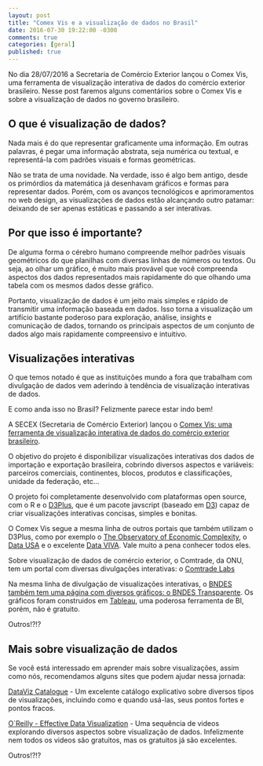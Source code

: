 ```yaml
---
layout: post
title: "Comex Vis e a visualização de dados no Brasil"
date: 2016-07-30 19:22:00 -0300
comments: true
categories: [geral]
published: true
---
```


No dia 28/07/2016 a Secretaria de Comércio Exterior lançou o Comex Vis, uma ferramenta de visualização interativa de dados do comércio exterior brasileiro. Nesse post faremos alguns comentários sobre o Comex Vis e sobre a visualização de dados no governo brasileiro.

<!-- More -->

## O que é visualização de dados?

Nada mais é do que representar graficamente uma informação. Em outras palavras, é pegar uma informação abstrata, seja numérica ou textual, e representá-la com padrões visuais e formas geométricas.

Não se trata de uma novidade. Na verdade, isso é algo bem antigo, desde os primórdios da matemática já desenhavam gráficos e formas para representar dados. Porém, com os avanços tecnológicos e aprimoramentos no web design, as visualizações de dados estão alcançando outro patamar: deixando de ser apenas estáticas e passando a ser interativas.

## Por que isso é importante?

De alguma forma o cérebro humano compreende melhor padrões visuais geométricos do que planilhas com diversas linhas de números ou textos. Ou seja, ao olhar um gráfico, é muito mais provável que você compreenda aspectos dos dados representados mais rapidamente do que olhando uma tabela com os mesmos dados desse gráfico.

Portanto, visualização de dados é um jeito mais simples e rápido de transmitir uma informação baseada em dados. Isso torna a visualização um artifício bastante poderoso para exploração, análise, insights e comunicação de dados, tornando os principais aspectos de um conjunto de dados algo mais rapidamente compreensivo e intuitivo.

## Visualizações interativas

O que temos notado é que as instituições mundo a fora que trabalham com divulgação de dados vem aderindo à tendência de visualização interativas de dados. 

E como anda isso no Brasil? Felizmente parece estar indo bem!

A SECEX (Secretaria de Comércio Exterior) lançou o [Comex Vis: uma ferramenta de visualização interativa de dados do comércio exterior brasileiro](http://www.mdic.gov.br/comercio-exterior/estatisticas-de-comercio-exterior/comex-vis). 

O objetivo do projeto é disponibilizar visualizações interativas dos dados de importação e exportação brasileira, cobrindo diversos aspectos e variáveis: parceiros comerciais, continentes, blocos, produtos e classificações, unidade da federação, etc...

O projeto foi completamente desenvolvido com plataformas open source, com o R e o [D3Plus](http://d3plus.org/), que é um pacote javscript (baseado em [D3](https://d3js.org/)) capaz de criar visualizações interativas concisas, simples e bonitas.

O Comex Vis segue a mesma linha de outros portais que também utilizam o D3Plus, como por exemplo o [The Observatory of Economic Complexity](http://atlas.media.mit.edu/en/), o [Data USA](http://datausa.io/) e o excelente [Data VIVA](http://www.dataviva.info/pt/). Vale muito a pena conhecer todos eles.

Sobre visualização de dados de comércio exterior, o Comtrade, da ONU, tem um portal com diversas divulgações interativas: o [Comtrade Labs](http://comtrade.un.org/labs/)

Na mesma linha de divulgação de visualizações interativas, o [BNDES também tem uma página com diversos gráficos: o BNDES Transparente](http://www.bndes.gov.br/SiteBNDES/bndes/bndes_pt/Institucional/BNDES_Transparente/). Os gráficos foram construidos em [Tableau](http://www.tableau.com/pt-br), uma poderosa ferramenta de BI, porém, não é gratuito.

Outros!?!?

## Mais sobre visualização de dados

Se você está interessado em aprender mais sobre visualizações, assim como nós, recomendamos alguns sites que podem ajudar nessa jornada:

[DataViz Catalogue](http://www.datavizcatalogue.com/) - Um excelente catálogo explicativo sobre diversos tipos de visualizações, incluindo como e quando usá-las, seus pontos fortes e pontos fracos.

[O`Reilly - Effective Data Visualization](https://player.oreilly.com/videos/9781491917015) - Uma sequência de videos explorando diversos aspectos sobre visualização de dados. Infelizmente nem todos os videos são gratuitos, mas os gratuitos já são excelentes.

Outros!?!?